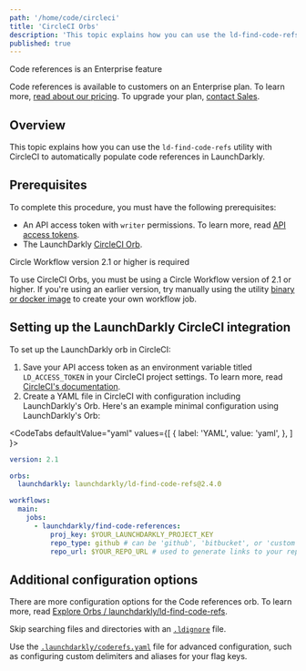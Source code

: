 ```yaml
---
path: '/home/code/circleci'
title: 'CircleCI Orbs'
description: 'This topic explains how you can use the ld-find-code-refs utility with CircleCI to automatically populate code references in LaunchDarkly.'
published: true
---
```


<Callout intent="primary">
<CalloutTitle>Code references is an Enterprise feature</CalloutTitle>
<CalloutDescription>

Code references is available to customers on an Enterprise plan. To learn more, [read about our pricing](https://launchdarkly.com/pricing/). To upgrade your plan, [contact Sales](https://launchdarkly.com/contact-sales/).

</CalloutDescription>
</Callout>

## Overview

This topic explains how you can use the `ld-find-code-refs` utility with CircleCI to automatically populate code references in LaunchDarkly.

## Prerequisites

To complete this procedure, you must have the following prerequisites:

- An API access token with `writer` permissions. To learn more, read [API access tokens](/home/account-security/api-access-tokens).
- The LaunchDarkly [CircleCI Orb](https://circleci.com/orbs/registry/orb/launchdarkly/ld-find-code-refs).

<Callout intent="info">
<CalloutTitle>Circle Workflow version 2.1 or higher is required</CalloutTitle>
<CalloutDescription>

To use CircleCI Orbs, you must be using a Circle Workflow version of 2.1 or higher. If you're using an earlier version,  try manually using the utility <a href="https://github.com/launchdarkly/ld-find-code-refs/tree/master/README.md#execution-via-cli">binary or docker image</a> to create your own workflow job.

</CalloutDescription>
</Callout>

## Setting up the LaunchDarkly CircleCI integration

To set up the LaunchDarkly orb in CircleCI:

1. Save your API access token as an environment variable titled `LD_ACCESS_TOKEN` in your CircleCI project settings. To learn more, read [CircleCI's documentation](https://circleci.com/docs/2.0/env-vars/#setting-an-environment-variable-in-a-project).
2. Create a YAML file in CircleCI with configuration including LaunchDarkly's Orb.
   Here's an example minimal configuration using LaunchDarkly's Orb:

<CodeTabs
 defaultValue="yaml"
 values={[
   { label: 'YAML', value: 'yaml', },
 ]
}>
<CodeTabItem value="yaml">

```yaml
version: 2.1

orbs:
  launchdarkly: launchdarkly/ld-find-code-refs@2.4.0

workflows:
  main:
    jobs:
      - launchdarkly/find-code-references:
          proj_key: $YOUR_LAUNCHDARKLY_PROJECT_KEY
          repo_type: github # can be 'github', 'bitbucket', or 'custom'
          repo_url: $YOUR_REPO_URL # used to generate links to your repository
```

</CodeTabItem>
</CodeTabs>

## Additional configuration options

There are more configuration options for the Code references orb. To learn more, read [Explore Orbs / launchdarkly/ld-find-code-refs](https://ld.click/CircleCIOrbs).

Skip searching files and directories with an [`.ldignore`](https://github.com/launchdarkly/ld-find-code-refs/blob/master/docs/CONFIGURATION.md#ignoring-files-and-directories) file.

Use the [`.launchdarkly/coderefs.yaml`](https://github.com/launchdarkly/ld-find-code-refs/blob/master/docs/CONFIGURATION.md#advanced-yaml-configuration) file for advanced configuration, such as configuring custom delimiters and aliases for your flag keys.
